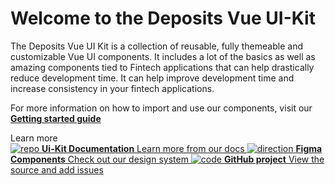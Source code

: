 
<Meta title="Deposits Vue UI Kit" />

<style>
  {`
      @import url("https://assets.ondeposits.com/fonts/css/HeroNew.css");

    .copy-text {
      line-height: 30px;
    }

      *, .heroNew {
        font-family: "Hero New", sans-serif;
      }
      .subheading {
        --mediumdark: '#999999';
        font-weight: 900;
        font-size: 13px;
        color: #999;
        letter-spacing: 6px;
        line-height: 24px;
        text-transform: uppercase;
        margin-bottom: 12px;
        margin-top: 40px;
      }

    .link-list {
      display: grid;
      grid-template-columns: 1fr;
      grid-template-rows: 1fr 1fr;
      row-gap: 10px;
    }

    @media (min-width: 620px) {
      .link-list {
        row-gap: 20px;
        column-gap: 20px;
        grid-template-columns: 1fr 1fr;
      }
    }

    @media all and (-ms-high-contrast:none) {
    .link-list {
        display: -ms-grid;
        -ms-grid-columns: 1fr 1fr;
        -ms-grid-rows: 1fr 1fr;
      }
    }

    .link-item {
      display: block;
      padding: 20px 30px 20px 15px;
      border: 1px solid #00000010;
      border-radius: 5px;
      transition: background 150ms ease-out, border 150ms ease-out, transform 150ms ease-out;
      color: #333333;
      display: flex;
      align-items: flex-start;
    }

    .link-item:hover {
      border-color: #1EA7FD50;
      transform: translate3d(0, -3px, 0);
      box-shadow: rgba(0, 0, 0, 0.08) 0 3px 10px 0;
    }

    .link-item:active {
      border-color: #1EA7FD;
      transform: translate3d(0, 0, 0);
    }

    .link-item strong {
      font-weight: 700;
      display: block;
      margin-bottom: 2px;
    }

    .link-item img {
      height: 40px;
      width: 40px;
      margin-right: 15px;
      flex: none;
    }

    .link-item span {
      font-size: 14px;
      line-height: 20px;
    }

    .tip {
      display: inline-block;
      border-radius: 1em;
      font-size: 11px;
      line-height: 12px;
      font-weight: 700;
      background: #E7FDD8;
      color: #66BF3C;
      padding: 4px 12px;
      margin-right: 10px;
      vertical-align: top;
    }

    .tip-wrapper {
      font-size: 13px;
      line-height: 20px;
      margin-top: 40px;
      margin-bottom: 40px;
    }

    .tip-wrapper code {
      font-size: 12px;
      display: inline-block;
    }
  `}
</style>

# Welcome to the Deposits Vue UI-Kit

<p className="copy-text">
  The Deposits Vue UI Kit is a collection of reusable, fully themeable and
  customizable Vue UI components. It includes a lot of the basics as well as
  amazing components tied to Fintech applications that can help drastically
  reduce development time. It can help improve development time and increase
  consistency in your fintech applications.
</p>

For more information on how to import and use our components, visit our [**Getting started guide**](https://doc.api.deposits.dev/docs/ui-kit/vue/getting-started)

<div className="subheading">Learn more</div>

<div className="link-list">
  <a
    className="link-item"
    href="https://doc.api.deposits.dev/docs/ui-kit/vue"
    target="_blank"
  >
    <img src={Repo} alt="repo" />
    <span>
      <strong>Ui-Kit Documentation</strong>
      Learn more from our docs
    </span>
  </a>
  <a
    className="link-item"
    href="https://www.figma.com/file/Wi9wPkCWJIbzyriC0oKAW9/Deposits-UI-Kit%2FDesign-System"
    target="_blank"
  >
    <img src={Figma} alt="direction" />
    <span>
      <strong>Figma Components</strong>
      Check out our design system
    </span>
  </a>
  <a
    className="link-item"
    href="https://github.com/DepositsTeam/ui-kit-vue"
    target="_blank"
  >
    <img src={Github} alt="code" />
    <span>
      <strong>GitHub project</strong>
      View the source and add issues
    </span>
  </a>

[//]: # '<a className="link-item" href="https://discord.gg/storybook" target="_blank">'
[//]: # '  <img src={Comments} alt="comments" />'
[//]: # "  <span>"
[//]: # "    <strong>Discord chat</strong>"
[//]: # "    Chat with maintainers and the community"
[//]: # "  </span>"
[//]: # "</a>"

</div>

[//]: #
[//]: # "Browse example stories now by navigating to them in the sidebar."
[//]: # "View their code in the `stories` directory to learn how they work."
[//]: # "We recommend building UIs with a [**component-driven**](https://componentdriven.org) process starting with atomic components and ending with pages."
[//]: #
[//]: # '<div className="subheading">Configure</div>'
[//]: #
[//]: # '<div className="link-list">'
[//]: # "  <a"
[//]: # '    className="link-item"'
[//]: # '    href="https://storybook.js.org/docs/react/addons/addon-types"'
[//]: # '    target="_blank"'
[//]: # "  >"
[//]: # '    <img src={Plugin} alt="plugin" />'
[//]: # "    <span>"
[//]: # "      <strong>Presets for popular tools</strong>"
[//]: # "      Easy setup for TypeScript, SCSS and more."
[//]: # "    </span>"
[//]: # "  </a>"
[//]: # "  <a"
[//]: # '    className="link-item"'
[//]: # '    href="https://storybook.js.org/docs/react/configure/webpack"'
[//]: # '    target="_blank"'
[//]: # "  >"
[//]: # '    <img src={StackAlt} alt="Build" />'
[//]: # "    <span>"
[//]: # "      <strong>Build configuration</strong>"
[//]: # "      How to customize webpack and Babel"
[//]: # "    </span>"
[//]: # "  </a>"
[//]: # "  <a"
[//]: # '    className="link-item"'
[//]: # '    href="https://storybook.js.org/docs/react/configure/styling-and-css"'
[//]: # '    target="_blank"'
[//]: # "  >"
[//]: # '    <img src={Colors} alt="colors" />'
[//]: # "    <span>"
[//]: # "      <strong>Styling</strong>"
[//]: # "      How to load and configure CSS libraries"
[//]: # "    </span>"
[//]: # "  </a>"
[//]: # "  <a"
[//]: # '    className="link-item"'
[//]: # '    href="https://storybook.js.org/docs/react/get-started/setup#configure-storybook-for-your-stack"'
[//]: # '    target="_blank"'
[//]: # "  >"
[//]: # '    <img src={Flow} alt="flow" />'
[//]: # "    <span>"
[//]: # "      <strong>Data</strong>"
[//]: # "      Providers and mocking for data libraries"
[//]: # "    </span>"
[//]: # "  </a>"
[//]: # "</div>"
[//]: # '<div className="tip-wrapper">'
[//]: # '  <span className="tip">Tip</span>Edit the Markdown in{" "}'
[//]: # "  <code>stories/Introduction.stories.mdx</code>"
[//]: # "</div>"
